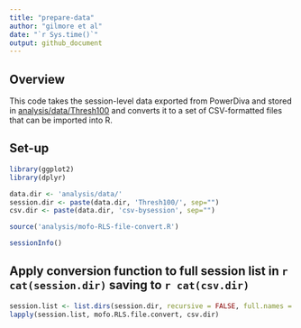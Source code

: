 ```yaml
---
title: "prepare-data"
author: "gilmore et al"
date: "`r Sys.time()`"
output: github_document
---
```

## Overview

This code takes the session-level data exported from PowerDiva and stored in [analysis/data/Thresh100](analysis/data/Thresh100) and converts it to a set of CSV-formatted files that can be imported into R.

## Set-up

```r
library(ggplot2)
library(dplyr)

data.dir <- 'analysis/data/'
session.dir <- paste(data.dir, 'Thresh100/', sep="")
csv.dir <- paste(data.dir, 'csv-bysession', sep="")

source('analysis/mofo-RLS-file-convert.R')

sessionInfo()
```

## Apply conversion function to full session list in `r cat(session.dir)` saving to `r cat(csv.dir)`

```r
session.list <- list.dirs(session.dir, recursive = FALSE, full.names = TRUE)
lapply(session.list, mofo.RLS.file.convert, csv.dir)
```